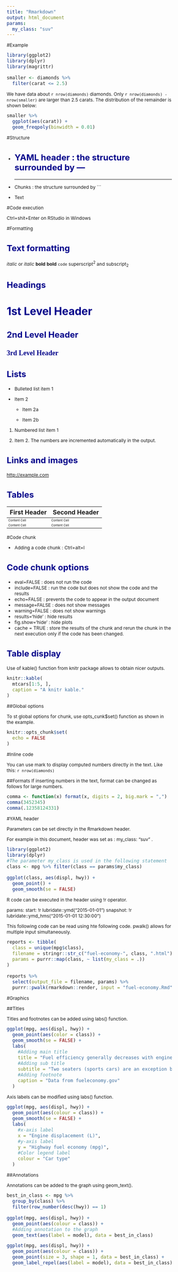 ```yaml
---
title: "Rmarkdown"
output: html_document
params:
  my_class: "suv"
---
```


<style type="text/css">

body{ /* Normal  */
      font-size: 12px;
  }
td {  /* Table  */
  font-size: 8px;
}
h1.title {
  font-size: 38px;
  color: DarkRed;
}
h1 { /* Header 1 */
  font-size: 28px;
  color: DarkBlue;
}
h2 { /* Header 2 */
    font-size: 22px;
  color: DarkBlue;
}
h3 { /* Header 3 */
  font-size: 18px;
  font-family: "Times New Roman", Times, serif;
  color: DarkBlue;
}
code.r{ /* Code block */
    font-size: 12px;
}
pre { /* Code block - determines code spacing between lines */
    font-size: 14px;
}
</style>

#Example
```r
library(ggplot2)
library(dplyr)
library(magrittr)

smaller <- diamonds %>% 
  filter(carat <= 2.5)
```

We have data about `r nrow(diamonds)` diamonds. Only 
`r nrow(diamonds) - nrow(smaller)` are larger than
2.5 carats. The distribution of the remainder is shown
below:

```r
smaller %>% 
  ggplot(aes(carat)) + 
  geom_freqpoly(binwidth = 0.01)
```

#Structure

* YAML header : the structure surrounded by ---
  ---
  ---

* Chunks : the structure surrounded by ```

* Text

#Code execution

Ctrl+shit+Enter on RStudio in Windows

#Formatting

Text formatting 
------------------------------------------------------------

*italic*  or _italic_
**bold**   __bold__
`code`
superscript^2^ and subscript~2~

Headings
------------------------------------------------------------

# 1st Level Header

## 2nd Level Header

### 3rd Level Header

Lists
------------------------------------------------------------

*   Bulleted list item 1

*   Item 2

    * Item 2a

    * Item 2b

1.  Numbered list item 1

1.  Item 2. The numbers are incremented automatically in the output.

Links and images
------------------------------------------------------------

<http://example.com>



Tables 
------------------------------------------------------------

First Header  | Second Header
------------- | -------------
Content Cell  | Content Cell
Content Cell  | Content Cell

#Code chunk

* Adding a code chunk : Ctrl+alt+I

## Code chunk options

* eval=FALSE : does not run the code
* include=FALSE : run the code but does not show the code and the results
* echo=FALSE : prevents the code to appear in the output document
* message=FALSE : does not show messages
* warning=FALSE : does not show warnings
* results='hide' : hide results
* fig.show='hide' : hide plots
* cache = TRUE : store the results of the chunk and rerun the chunk in the next execution only if the code has been changed.

## Table display

Use of kable() function from knitr package allows to obtain nicer outputs.
```r
knitr::kable(
  mtcars[1:5, ], 
  caption = "A knitr kable."
)
```

##Global options

To st global options for chunk, use opts_cunk$set() function as shown in the example.

```r
knitr::opts_chunk$set(
  echo = FALSE
)
```

#Inline code

You can use mark to display computed numbers directly in the text. Like this: `r nrow(diamonds)`

##Formats
 If inserting numbers in the text, format can be changed as follows for large numbers.
```r
comma <- function(x) format(x, digits = 2, big.mark = ",")
comma(3452345)
comma(.12358124331)
```


#YAML header

Parameters can be set directly in the Rmarkdown header.

For example in this document, header was set as : my_class: "suv" .

```r
library(ggplot2)
library(dplyr)
#The parameter my_class is used in the following statement
class <- mpg %>% filter(class == params$my_class)

ggplot(class, aes(displ, hwy)) + 
  geom_point() + 
  geom_smooth(se = FALSE)
```

R code can be executed in the header using !r operator.

params:
  start: !r lubridate::ymd("2015-01-01")
  snapshot: !r lubridate::ymd_hms("2015-01-01 12:30:00")
  
This following code can be read using hte following code.
pwalk() allows for multiple input simultaneously.
```r
reports <- tibble(
  class = unique(mpg$class),
  filename = stringr::str_c("fuel-economy-", class, ".html"),
  params = purrr::map(class, ~ list(my_class = .))
)

reports %>% 
  select(output_file = filename, params) %>% 
  purrr::pwalk(rmarkdown::render, input = "fuel-economy.Rmd")
```

#Graphics

##Titles

Titles and footnotes can be added using labs() function.
```r
ggplot(mpg, aes(displ, hwy)) +
  geom_point(aes(color = class)) +
  geom_smooth(se = FALSE) +
  labs(
    #Adding main title
    title = "Fuel efficiency generally decreases with engine size",
    #Adding sub title
    subtitle = "Two seaters (sports cars) are an exception because of their light weight",
    #Adding footnote
    caption = "Data from fueleconomy.gov"
  )
```

Axis labels can be modified using labs() function.
```r
ggplot(mpg, aes(displ, hwy)) +
  geom_point(aes(colour = class)) +
  geom_smooth(se = FALSE) +
  labs(
    #x-axis label
    x = "Engine displacement (L)",
    #y-axis label
    y = "Highway fuel economy (mpg)",
    #Color legend label
    colour = "Car type"
  )
```

##Annotations

Annotations can be added to the graph using geom_text().
```r
best_in_class <- mpg %>%
  group_by(class) %>%
  filter(row_number(desc(hwy)) == 1)

ggplot(mpg, aes(displ, hwy)) +
  geom_point(aes(colour = class)) +
  #Adding annotation to the graph
  geom_text(aes(label = model), data = best_in_class)
```

```r
ggplot(mpg, aes(displ, hwy)) +
  geom_point(aes(colour = class)) +
  geom_point(size = 3, shape = 1, data = best_in_class) +
  geom_label_repel(aes(label = model), data = best_in_class)
```


